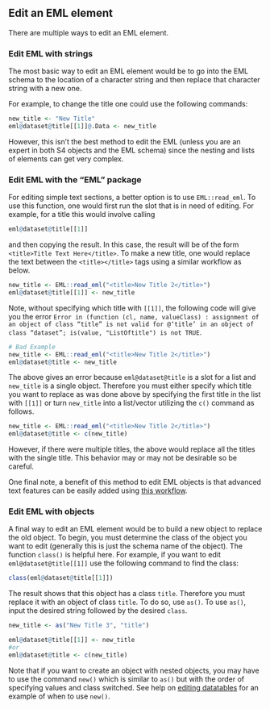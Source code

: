 ## Edit an EML element

There are multiple ways to edit an EML element. 

### Edit EML with strings
The most basic way to edit an EML element would be to go into the EML schema to the location of a character string and then replace that character string with a new one.

For example, to change the title one could use the following commands:

``` r
new_title <- "New Title"
eml@dataset@title[[1]]@.Data <- new_title
```

However, this isn't the best method to edit the EML (unless you are an expert in both S4 objects and the EML schema) since the nesting and lists of elements can get very complex. 

### Edit EML with the "EML" package
For editing simple text sections, a better option is to use `EML::read_eml`. To use this function, one would first run the slot that is in need of editing. For example, for a title this would involve calling

``` r
eml@dataset@title[[1]]
```

and then copying the result. In this case, the result will be of the form `<title>Title Text Here</title>`. To make a new title, one would replace the text between the `<title></title>` tags using a similar workflow as below.

``` r
new_title <- EML::read_eml("<title>New Title 2</title>")
eml@dataset@title[[1]] <- new_title
```

Note, without specifying which title with `[[1]]`, the following code will give you the error `Error in (function (cl, name, valueClass) : assignment of an object of class “title” is not valid for @‘title’ in an object of class “dataset”; is(value, "ListOftitle") is not TRUE`.

``` r
# Bad Example
new_title <- EML::read_eml("<title>New Title 2</title>")
eml@dataset@title <- new_title
```

The above gives an error because `eml@dataset@title` is a slot for a list and `new_title` is a single object. Therefore you must either specify which title you want to replace as was done above by specifying the first title in the list with `[[1]]` or turn `new_title` into a list/vector utilizing the `c()` command as follows.

``` r
new_title <- EML::read_eml("<title>New Title 2</title>")
eml@dataset@title <- c(new_title)
```

However, if there were multiple titles, the above would replace all the titles with the single title. This behavior may or may not be desirable so be careful.

One final note, a benefit of this method to edit EML objects is that advanced text features can be easily added using [this workflow](#format-text-in-eml).

### Edit EML with objects

A final way to edit an EML element would be to build a new object to replace the old object. To begin, you must determine the class of the object you want to edit (generally this is just the schema name of the object). The function `class()` is helpful here. For example, if you want to edit `eml@dataset@title[[1]]` use the following command to find the class:

``` r
class(eml@dataset@title[[1]])
```

The result shows that this object has a class `title`. Therefore you must replace it with an object of class `title`. To do so, use `as()`. To use `as()`, input the desired string followed by the desired `class`.

``` r
new_title <- as("New Title 3", "title")

eml@dataset@title[[1]] <- new_title
#or
eml@dataset@title <- c(new_title)
```

Note that if you want to create an object with nested objects, you may have to use the command `new()` which is similar to `as()` but with the order of specifying values and class switched. See help on [editing datatables](#edit-datatables) for an example of when to use `new()`.
